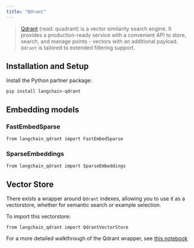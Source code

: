 ```yaml
---
title: "Qdrant"
---
```


> [Qdrant](https://qdrant.tech/documentation/) (read: quadrant) is a vector similarity search engine. It provides a production-ready service with a convenient API to store, search, and manage points - vectors with an additional payload. `Qdrant` is tailored to extended filtering support.

## Installation and Setup

Install the Python partner package:

```
pip install langchain-qdrant
```

## Embedding models

### FastEmbedSparse

```
from langchain_qdrant import FastEmbedSparse
```

### SparseEmbeddings

```
from langchain_qdrant import SparseEmbeddings
```

## Vector Store

There exists a wrapper around `Qdrant` indexes, allowing you to use it as a vectorstore, whether for semantic search or example selection.

To import this vectorstore:

```
from langchain_qdrant import QdrantVectorStore
```

For a more detailed walkthrough of the Qdrant wrapper, see [this notebook](/src/oss/integrations/vectorstores/qdrant)
